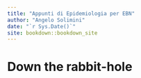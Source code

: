 ```yaml
--- 
title: "Appunti di Epidemiologia per EBN"
author: "Angelo Solimini"
date: "`r Sys.Date()`"
site: bookdown::bookdown_site
---
```


# Down the rabbit-hole

